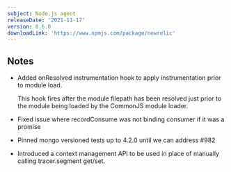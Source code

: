 ```yaml
---
subject: Node.js agent
releaseDate: '2021-11-17'
version: 8.6.0
downloadLink: 'https://www.npmjs.com/package/newrelic'
---
```


## Notes

 * Added onResolved instrumentation hook to apply instrumentation prior to module load.

   This hook fires after the module filepath has been resolved just prior to the module being loaded by the CommonJS module loader.

 * Fixed issue where recordConsume was not binding consumer if it was a promise

 * Pinned mongo versioned tests up to 4.2.0 until we can address #982

 * Introduced a context management API to be used in place of manually calling tracer.segment get/set.
